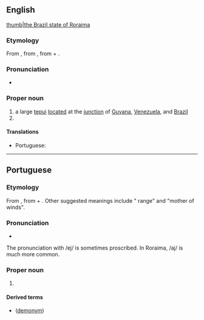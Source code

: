 ==English==
{{wikipedia}}
[[file:Brazil State Roraima.svg|thumb|the Brazil state of Roraima]]

===Etymology===
From {{bor|en|pt|Roraima}}, from {{der|en|aoc|Roroimü}}, from {{m|aoc|rora||green, blue, [[grue]]}} + {{m|aoc|-imü|pos=augmentative suffix}}.

===Pronunciation===
* {{IPA|en|/ɹəʊˈɹaɪmə/}}

===Proper noun===
{{en-proper noun}}

# a large [[tepui]] [[locate]]d at the [[junction]] of [[Guyana]], [[Venezuela]], and [[Brazil]]
# {{place|en|state|r/North Region|c/Brazil|capital=Boa Vista}}

====Translations====
{{trans-top|state of northern Brazil}}
* Portuguese: {{t+|pt|Roraima|f}}
{{trans-mid}}
{{trans-bottom}}

----

==Portuguese==
{{wikipedia|lang=pt}}

===Etymology===
From {{bor|pt|aoc|Roroimü}}, from {{m|aoc|rora||green, blue, [[grue]]}} + {{m|aoc|-imü|pos=augmentative suffix}}. Other suggested meanings include "{{l|en|cashew}} range" and "mother of winds".

===Pronunciation===
{{pt-IPA|br=Roráima,Rorâima|pt=+}}
* {{audio|pt|Pt-br Roraima.ogg|Audio (BR)}}

The pronunciation with /ɐj/ is sometimes proscribed. In Roraima, /aj/ is much more common.

===Proper noun===
{{pt-proper noun|m}}

# {{place|pt|state|macroregion/pt:North Region|c/pt:Brazil|capital=pt:Boa Vista}}
#: {{syn|pt|RR|q1=abbreviation}}

====Derived terms====
* {{l|pt|roraimense}} ([[demonym]])